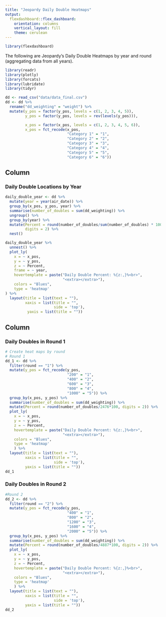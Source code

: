 ```yaml
---
title: "Jeopardy Daily Double Heatmaps"
output: 
  flexdashboard::flex_dashboard:
    orientation: columns
    vertical_layout: fill
    theme: cerulean
---
```


```r
library(flexdashboard)
```

The following are Jeopardy's Daily Double Heatmaps by year and round (aggregating data from all years). 

```r
library(readr)
library(plotly)
library(forcats)
library(lubridate)
library(tidyr)

dd <- read_csv("data/data_final.csv") 
dd <- dd %>% 
  rename("dd_weighting" = "weight") %>% 
  mutate(y_pos = factor(y_pos, levels = c(1, 2, 3, 4, 5)),
         y_pos = factor(y_pos, levels = rev(levels(y_pos))),

         x_pos = factor(x_pos, levels = c(1, 2, 3, 4, 5, 6)),
         x_pos = fct_recode(x_pos, 
                            "Category 1" = "1",
                            "Category 2" = "2",
                            "Category 3" = "3",
                            "Category 4" = "4",
                            "Category 5" = "5",
                            "Category 6" = "6")) 
```


Column 
-----------------------------------------------------------------------

### Daily Double Locations by Year

```r
daily_double_year <- dd %>% 
  mutate(year = year(air_date)) %>% 
  group_by(x_pos, y_pos, year) %>%
  summarise(number_of_doubles = sum(dd_weighting)) %>% 
  ungroup() %>% 
  group_by(year) %>% 
  mutate(Percent = round(number_of_doubles/sum(number_of_doubles) * 100), 
         digits = 2) %>% 
  nest()

daily_double_year %>% 
  unnest() %>% 
  plot_ly(
    x = ~ x_pos,
    y = ~ y_pos,
    z = ~ Percent,
    frame = ~ year,
    hovertemplate = paste("Daily Double Percent: %{z:,}%<br>",
                          "<extra></extra>"),
    colors = "Blues",
    type = 'heatmap'
) %>% 
  layout(title = list(text = ""), 
         xaxis = list(title = "", 
                      side = 'top'),
          yaxis = list(title = ""))


```



Column {data-width=350}
-----------------------------------------------------------------------

### Daily Doubles in Round 1

```r
# Create heat maps by round
# Round 1
dd_1 <- dd %>% 
  filter(round == "1") %>%
  mutate(y_pos = fct_recode(y_pos,
                            "200" = "1",
                            "400" = "2",
                            "600" = "3",
                            "800" = "4",
                            "1000" = "5")) %>% 
  group_by(x_pos, y_pos) %>% 
  summarise(number_of_doubles = sum(dd_weighting)) %>% 
  mutate(Percent = round(number_of_doubles/2476*100, digits = 2)) %>%
  plot_ly(
    x = ~ x_pos,
    y = ~ y_pos,
    z = ~ Percent,
    hovertemplate = paste("Daily Double Percent: %{z:,}%<br>",
                          "<extra></extra>"),
    colors = "Blues",
    type = 'heatmap'
    ) %>%
  layout(title = list(text = ""), 
         xaxis = list(title = "", 
                      side = 'top'),
         yaxis = list(title = ""))
dd_1


```

### Daily Doubles in Round 2

```r
#Round 2
dd_2 <- dd %>%
  filter(round == "2") %>%
  mutate(y_pos = fct_recode(y_pos,
                            "400" = "1",
                            "800" = "2",
                            "1200" = "3",
                            "1600" = "4",
                            "2000" = "5")) %>% 
  group_by(x_pos, y_pos) %>% 
  summarise(number_of_doubles = sum(dd_weighting)) %>% 
  mutate(Percent = round(number_of_doubles/4887*100, digits = 2)) %>%
  plot_ly(
    x = ~ x_pos,
    y = ~ y_pos,
    z = ~ Percent,
    hovertemplate = paste("Daily Double Percent: %{z:,}%<br>",
                          "<extra></extra>"),
    colors = "Blues",
    type = 'heatmap'
    ) %>%
  layout(title = list(text = ""), 
         xaxis = list(title = "", 
                      side = 'top'), 
         yaxis = list(title = ""))
dd_2
```

